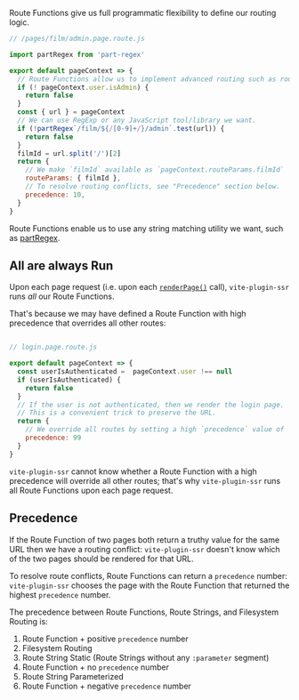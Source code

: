 Route Functions give us full programmatic flexibility to define our routing logic.

```js
// /pages/film/admin.page.route.js

import partRegex from 'part-regex'

export default pageContext => {
  // Route Functions allow us to implement advanced routing such as route guards.
  if (! pageContext.user.isAdmin) {
    return false
  }
  const { url } = pageContext
  // We can use RegExp or any JavaScript tool/library we want.
  if (!partRegex`/film/${/[0-9]+/}/admin`.test(url)) {
    return false
  }
  filmId = url.split('/')[2]
  return {
    // We make `filmId` available as `pageContext.routeParams.filmId`
    routeParams: { filmId },
    // To resolve routing conflicts, see "Precedence" section below.
    precedence: 10,
  }
}
```

Route Functions enable us to use any string matching utility we want, such as [partRegex](https://github.com/brillout/part-regex).

## All are always Run

Upon each page request (i.e. upon each [`renderPage()`](/createPageRenderer) call),
`vite-plugin-ssr` runs *all* our Route Functions.

That's because we may have defined a Route Function with high precedence that overrides all other routes:

```js

// login.page.route.js

export default pageContext => {
  const userIsAuthenticated =  pageContext.user !== null
  if (userIsAuthenticated) {
    return false
  }
  // If the user is not authenticated, then we render the login page.
  // This is a convenient trick to preserve the URL.
  return {
    // We override all routes by setting a high `precedence` value of `99`.
    precedence: 99
  }
}
```

`vite-plugin-ssr` cannot know whether a Route Function with a high precedence will override all other routes;
that's why `vite-plugin-ssr` runs all Route Functions upon each page request.

## Precedence

If the Route Function of two pages both return a truthy value for the same URL then we have a routing conflict:
`vite-plugin-ssr` doesn't know which of the two pages should be rendered for that URL.

To resolve route conflicts, Route Functions can return a `precedence` number:
`vite-plugin-ssr` chooses the page with the Route Function that returned the highest `precedence` number.

The precedence between Route Functions, Route Strings, and Filesystem Routing is:
 1. Route Function + positive `precedence` number
 2. Filesystem Routing
 3. Route String Static (Route Strings without any `:parameter` segment)
 4. Route Function + no `precedence` number
 5. Route String Parameterized
 6. Route Function + negative `precedence` number
